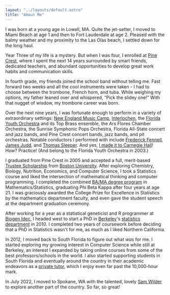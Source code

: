 ```yaml
---
layout: "../layouts/default.astro"
title: "About Me"
---
```


I was born at a young age in Lowell, MA. Quite the jet-setter, I moved to Miami Beach at age 1 and then to Fort Lauderdale at age 2. Pleased with the balmy weather and my proximity to the Las Olas beach, I settled down for the long haul.

Year Three of my life is a mystery. But when I was four, I enrolled at [Pine Crest](https://www.pinecrest.edu/), where I spent the next 14 years surrounded by smart friends, dedicated teachers, and abundant opportunities to develop great work habits and communication skills.

In fourth grade, my friends joined the school band without telling me. Fast forward two weeks and all the cool instruments were taken - I had to choose between the trombone, French horn, and tuba. While weighing my options, my father leaned over and whispered, “Pick the slidey one!” With that nugget of wisdow, my trombone career was born.

Over the next nine years, I was fortunate enough to perform in a variety of extraordinary settings:
[New England Music Camp](https://snowpond.org/nemc/),
[Interlochen](http://www.interlochen.org/),
the [Florida Youth Orchestra](https://www.floridayouthorchestra.org/) and its Top Brass ensemble,
the Ars Flores Chamber Orchestra,
the Sunrise Symphonic Pops Orchestra,
Florida All-State concert and jazz bands,
and Pine Crest concert bands, jazz bands, and pit orchestras.
Notable conductors I performed with include
[Frederick Fennell](https://en.wikipedia.org/wiki/Frederick_Fennell),
[James Judd](https://en.wikipedia.org/wiki/James_Judd), and
[Thomas Sleeper](https://en.wikipedia.org/wiki/Thomas_Sleeper).
And yes, <a href="images/carnegie.jpeg" target="_blank">I made it to Carnegie Hall</a>! How? Practice! (And belong to the Florida Youth Orchestra in 2003.)

I graduated from Pine Crest in 2005 and accepted a full, merit-based [Trustee Scholarship](https://www.bu.edu/admissions/tuition-aid/scholarships-financial-aid/first-year-merit/trustee/) from [Boston University](https://www.bu.edu/). After exploring Chemistry, Biology, Nutrition, Economics, and Computer Science, I took a Statistics course and liked the intersection of mathematical thinking and computer programming. I completed the combined [BA/MA degree program](https://www.bu.edu/stat/undergraduate-program-information/bama-in-statistics/) in Mathematics/Statistics, graduating Phi Beta Kappa after four years at age 21. I was graciously awarded the College Prize for Excellence in Statistics by the mathematics department faculty, and even gave the student speech at the department graduation ceremony.

After working for a year as a statistical geneticist and R programmer at [Biogen Idec](https://www.biogen.com/), I headed west to start a PhD in [Berkeley](http://www.berkeley.edu/index.html)'s [statistics department](http://statistics.berkeley.edu/) in 2010. I completed two years of coursework before deciding that a PhD in Statistics wasn't for me, as much as I liked Northern California.

In 2012, I moved back to South Florida to figure out what _was_ for me. I started exploring my growing interest in Computer Science while still at Berkeley, an interest I expanded by taking online courses from some of the best professors/schools in the world. I also started supporting students in South Florida and eventually around the country in their academic endeavors as a [private tutor](/tutor), which I enjoy even far past the 10,000-hour mark.

In July 2022, I moved to Spokane, WA with the talented, lovely [Sam Wilder](https://www.linkedin.com/in/samantha-lynn-wilder/) to explore another part of the country. So far, so great!

